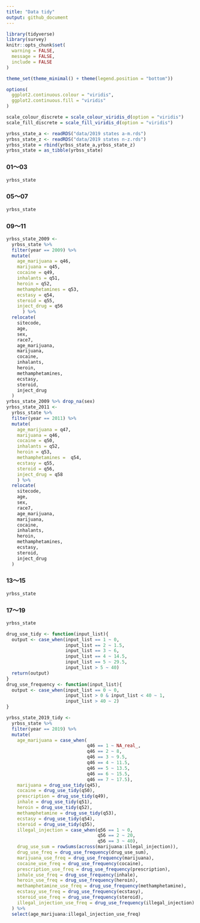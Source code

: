 ```yaml
---
title: "Data tidy"
output: github_document
---
```


```r
library(tidyverse)
library(survey)
knitr::opts_chunk$set(
  warning = FALSE,
  message = FALSE,
  include = FALSE
)

theme_set(theme_minimal() + theme(legend.position = "bottom"))

options(
  ggplot2.continuous.colour = "viridis",
  ggplot2.continuous.fill = "viridis"
)

scale_colour_discrete = scale_colour_viridis_d(option = "viridis")
scale_fill_discrete = scale_fill_viridis_d(option = "viridis")
```

```r
yrbss_state_a <- readRDS("data/2019 states a-m.rds")
yrbss_state_z <- readRDS("data/2019 states n-z.rds")
yrbss_state = rbind(yrbss_state_a,yrbss_state_z)
yrbss_state = as_tibble(yrbss_state)
```

### 01～03
```r
yrbss_state
```



### 05～07
```r
yrbss_state
```



### 09～11
```r
yrbss_state_2009 <-
  yrbss_state %>% 
  filter(year == 2009) %>% 
  mutate(
    age_marijuana = q46,
    marijuana = q45,
    cocaine = q49,
    inhalants = q51,
    heroin = q52,
    methamphetamines = q53,
    ecstasy = q54,
    steroid = q55,
    inject_drug = q56
      ) %>% 
  relocate(
    sitecode,
    age,
    sex,
    race7,
    age_marijuana,
    marijuana,
    cocaine,
    inhalants,
    heroin,
    methamphetamines,
    ecstasy,
    steroid,
    inject_drug
  )
yrbss_state_2009 %>% drop_na(sex)
yrbss_state_2011 <-
  yrbss_state %>% 
  filter(year == 2011) %>% 
  mutate(
    age_marijuana = q47,
    marijuana = q46,
    cocaine = q50,
    inhalants = q52,
    heroin = q53,
    methamphetamines =  q54,
    ecstasy = q55,
    steroid = q56,
    inject_drug = q58
    ) %>% 
  relocate(
    sitecode,
    age,
    sex,
    race7,
    age_marijuana,
    marijuana,
    cocaine,
    inhalants,
    heroin,
    methamphetamines,
    ecstasy,
    steroid,
    inject_drug
  )
```



### 13～15
```r
yrbss_state
```



### 17～19
```r
yrbss_state
```

```r
drug_use_tidy <- function(input_list){
  output <- case_when(input_list == 1 ~ 0,
                      input_list == 2 ~ 1.5,
                      input_list == 3 ~ 6,
                      input_list == 4 ~ 14.5,
                      input_list == 5 ~ 29.5,
                      input_list > 5 ~ 40)
  return(output)
}
drug_use_frequency <- function(input_list){
  output <- case_when(input_list == 0 ~ 0,
                      input_list > 0 & input_list < 40 ~ 1,
                      input_list > 40 ~ 2)
} 

```

```r
yrbss_state_2019_tidy <-
  yrbss_state %>% 
  filter(year == 2019) %>% 
  mutate(
    age_marijuana = case_when(
                              q46 == 1 ~ NA_real_,
                              q46 == 2 ~ 8,
                              q46 == 3 ~ 9.5,
                              q46 == 4 ~ 11.5,
                              q46 == 5 ~ 13.5,
                              q46 == 6 ~ 15.5,
                              q46 == 7 ~ 17.5),
    marijuana = drug_use_tidy(q45),
    cocaine = drug_use_tidy(q50),
    prescription = drug_use_tidy(q49),
    inhale = drug_use_tidy(q51),
    heroin = drug_use_tidy(q52),
    methamphetamine = drug_use_tidy(q53),
    ecstasy = drug_use_tidy(q54),
    steroid = drug_use_tidy(q55),
    illegal_injection = case_when(q56 == 1 ~ 0,
                                  q56 == 2 ~ 20,
                                  q56 == 3 ~ 40),
    drug_use_sum = rowSums(across(marijuana:illegal_injection)),
    drug_use_freq = drug_use_frequency(drug_use_sum),
    marijuana_use_freq = drug_use_frequency(marijuana),
    cocaine_use_freq = drug_use_frequency(cocaine),
    prescription_use_freq = drug_use_frequency(prescription),
    inhale_use_freq = drug_use_frequency(inhale),
    heroin_use_freq = drug_use_frequency(heroin),
    methamphetamine_use_freq = drug_use_frequency(methamphetamine),
    ecstasy_use_freq = drug_use_frequency(ecstasy),
    steroid_use_freq = drug_use_frequency(steroid),
    illegal_injection_use_freq = drug_use_frequency(illegal_injection)
  ) %>% 
  select(age_marijuana:illegal_injection_use_freq)
```



